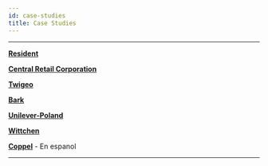 ```yaml
---
id: case-studies
title: Case Studies
---
```



---

[**Resident**](https://www.facebook.com/business/measurement/case-studies/resident)

[**Central Retail Corporation**](https://www.facebook.com/business/success/central-retail-corporation)

[**Twigeo**](https://www.facebook.com/business/measurement/case-studies/twigeo)

[**Bark**](https://www.facebook.com/business/measurement/case-studies/bark)

[**Unilever-Poland**](https://www.facebook.com/business/success/unilever-poland)

[**Wittchen**](https://www.facebook.com/business/success/wittchen)

[**Coppel**](https://www.facebook.com/business/success/3-coppel?locale=es_LA) - En espanol

---
